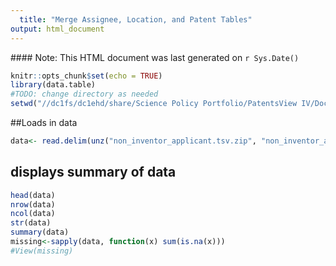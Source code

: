 ```yaml
---
  title: "Merge Assignee, Location, and Patent Tables"
output: html_document
---
```

  #### Note: This HTML document was last generated on `r Sys.Date()`
  
```r
knitr::opts_chunk$set(echo = TRUE)
library(data.table)
#TODO: change directory as needed
setwd("//dc1fs/dc1ehd/share/Science Policy Portfolio/PatentsView IV/Documentation/Tables/20200331")
```
##Loads in data

```r
data<- read.delim(unz("non_inventor_applicant.tsv.zip", "non_inventor_applicant.tsv"), header=TRUE, sep ="\t", comment.char="#",  stringsAsFactors = FALSE, quote="", fill = FALSE)
```

## displays summary of data

```r
head(data)
nrow(data)
ncol(data)
str(data)
summary(data)
missing<-sapply(data, function(x) sum(is.na(x)))
#View(missing)

```
